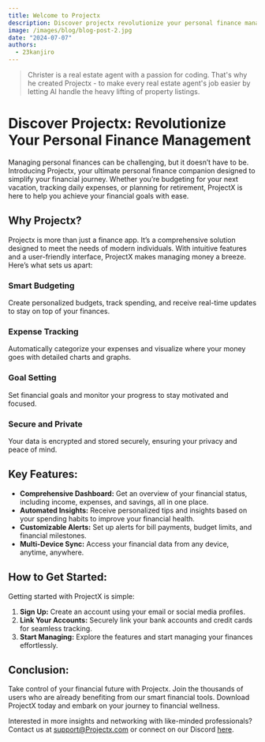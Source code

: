 ```yaml
---
title: Welcome to Projectx
description: Discover projectx revolutionize your personal finance management.
image: /images/blog/blog-post-2.jpg
date: "2024-07-07"
authors:
  - 23kanjiro
---
```


> Christer is a real estate agent with a passion for coding. That's why he
> created Projectx - to make every real estate agent's job easier by letting AI
> handle the heavy lifting of property listings.

# Discover Projectx: Revolutionize Your Personal Finance Management

Managing personal finances can be challenging, but it doesn’t have to be. Introducing Projectx, your ultimate personal finance companion designed to simplify your financial journey. Whether you’re budgeting for your next vacation, tracking daily expenses, or planning for retirement, ProjectX is here to help you achieve your financial goals with ease.

## Why Projectx?
Projectx is more than just a finance app. It’s a comprehensive solution designed to meet the needs of modern individuals. With intuitive features and a user-friendly interface, ProjectX makes managing money a breeze. Here’s what sets us apart:

### Smart Budgeting
Create personalized budgets, track spending, and receive real-time updates to stay on top of your finances.

### Expense Tracking
Automatically categorize your expenses and visualize where your money goes with detailed charts and graphs.

### Goal Setting
Set financial goals and monitor your progress to stay motivated and focused.

### Secure and Private
Your data is encrypted and stored securely, ensuring your privacy and peace of mind.

## Key Features:
- **Comprehensive Dashboard:** Get an overview of your financial status, including income, expenses, and savings, all in one place.
- **Automated Insights:** Receive personalized tips and insights based on your spending habits to improve your financial health.
- **Customizable Alerts:** Set up alerts for bill payments, budget limits, and financial milestones.
- **Multi-Device Sync:** Access your financial data from any device, anytime, anywhere.

## How to Get Started:
Getting started with ProjectX is simple:
1. **Sign Up:** Create an account using your email or social media profiles.
2. **Link Your Accounts:** Securely link your bank accounts and credit cards for seamless tracking.
3. **Start Managing:** Explore the features and start managing your finances effortlessly.

## Conclusion:
Take control of your financial future with Projectx. Join the thousands of users who are already benefiting from our smart financial tools. Download ProjectX today and embark on your journey to financial wellness.

Interested in more insights and networking with like-minded professionals? Contact us at [support@Projectx.com](mailto:support@Projectx.com) or connect on our Discord [here](https://discord.gg/wadg6fNX).


